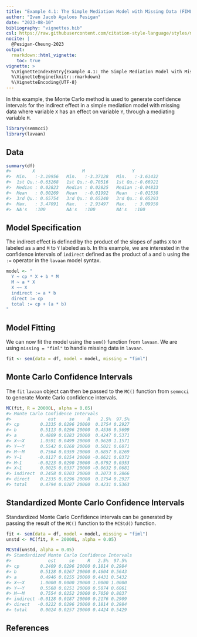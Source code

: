 ```yaml
---
title: "Example 4.1: The Simple Mediation Model with Missing Data (FIML)"
author: "Ivan Jacob Agaloos Pesigan"
date: "2023-08-10"
bibliography: "vignettes.bib"
csl: https://raw.githubusercontent.com/citation-style-language/styles/master/apa.csl
nocite: |
  @Pesigan-Cheung-2023
output:
  rmarkdown::html_vignette:
    toc: true
vignette: >
  %\VignetteIndexEntry{Example 4.1: The Simple Mediation Model with Missing Data (FIML)}
  %\VignetteEngine{knitr::rmarkdown}
  %\VignetteEncoding{UTF-8}
---
```


<!-- vignettes/example-4-1-simple-miss-fiml.Rmd is generated from .setup/vignettes/example-4-1-simple-miss-fiml.Rmd.orig. Please edit that file -->





In this example,
the Monte Carlo method is used to generate confidence intervals
for the indirect effect in a simple mediation model with missing data
where
variable `X` has an effect on variable `Y`,
through a mediating variable `M`.


```r
library(semmcci)
library(lavaan)
```

## Data




```r
summary(df)
#>        X                  M                  Y           
#>  Min.   :-3.19956   Min.   :-3.37128   Min.   :-3.61432  
#>  1st Qu.:-0.63268   1st Qu.:-0.70516   1st Qu.:-0.66921  
#>  Median : 0.02823   Median : 0.02825   Median :-0.04833  
#>  Mean   : 0.00269   Mean   :-0.01992   Mean   :-0.01538  
#>  3rd Qu.: 0.65754   3rd Qu.: 0.65240   3rd Qu.: 0.65293  
#>  Max.   : 3.47091   Max.   : 2.93497   Max.   : 3.09950  
#>  NA's   :100        NA's   :100        NA's   :100
```

## Model Specification

The indirect effect is defined by the product of the slopes
of paths `X` to `M` labeled as `a` and `M` to `Y` labeled as `b`.
In this example, we are interested in the confidence intervals of `indirect`
defined as the product of `a` and `b` using the `:=` operator
in the `lavaan` model syntax.


```r
model <- "
  Y ~ cp * X + b * M
  M ~ a * X
  X ~~ X
  indirect := a * b
  direct := cp
  total := cp + (a * b)
"
```

## Model Fitting

We can now fit the model using the `sem()` function from `lavaan`.
We are using `missing = "fiml"` to handle missing data in `lavaan`.


```r
fit <- sem(data = df, model = model, missing = "fiml")
```

## Monte Carlo Confidence Intervals

The `fit` `lavaan` object can then be passed to the `MC()` function from `semmcci`
to generate Monte Carlo confidence intervals.


```r
MC(fit, R = 20000L, alpha = 0.05)
#> Monte Carlo Confidence Intervals
#>              est     se     R    2.5%  97.5%
#> cp        0.2335 0.0296 20000  0.1754 0.2927
#> b         0.5113 0.0296 20000  0.4536 0.5699
#> a         0.4809 0.0283 20000  0.4247 0.5371
#> X~~X      1.0591 0.0499 20000  0.9620 1.1571
#> Y~~Y      0.5542 0.0268 20000  0.5021 0.6071
#> M~~M      0.7564 0.0359 20000  0.6857 0.8269
#> Y~1      -0.0127 0.0254 20000 -0.0621 0.0372
#> M~1      -0.0223 0.0290 20000 -0.0792 0.0353
#> X~1       0.0025 0.0337 20000 -0.0632 0.0681
#> indirect  0.2458 0.0203 20000  0.2073 0.2866
#> direct    0.2335 0.0296 20000  0.1754 0.2927
#> total     0.4794 0.0287 20000  0.4231 0.5363
```

## Standardized Monte Carlo Confidence Intervals

Standardized Monte Carlo Confidence intervals can be generated by passing the result of the `MC()` function to the `MCStd()` function.


```r
fit <- sem(data = df, model = model, missing = "fiml")
unstd <- MC(fit, R = 20000L, alpha = 0.05)
```


```r
MCStd(unstd, alpha = 0.05)
#> Standardized Monte Carlo Confidence Intervals
#>              est     se     R   2.5%  97.5%
#> cp        0.2409 0.0296 20000 0.1814 0.2984
#> b         0.5128 0.0267 20000 0.4604 0.5643
#> a         0.4946 0.0255 20000 0.4431 0.5432
#> X~~X      1.0000 0.0000 20000 1.0000 1.0000
#> Y~~Y      0.5568 0.0251 20000 0.5074 0.6061
#> M~~M      0.7554 0.0252 20000 0.7050 0.8037
#> indirect -0.0128 0.0187 20000 0.2176 0.2909
#> direct   -0.0222 0.0296 20000 0.1814 0.2984
#> total     0.0024 0.0257 20000 0.4424 0.5429
```

## References
